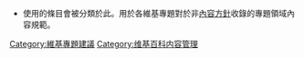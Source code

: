 {{Empty category}}

*使用{{tl|維基專題內容建議}}的條目會被分類於此。用於各維基專題對於非[[:Category:维基百科内容方针|內容方針]]收錄的專題領域內容規範。

[[Category:維基專題建議|Category:維基專題建議]]
[[Category:维基百科内容管理|Category:维基百科内容管理]]